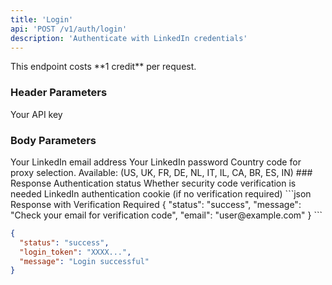 ```yaml
---
title: 'Login'
api: 'POST /v1/auth/login'
description: 'Authenticate with LinkedIn credentials'
---
```


<Note>
  This endpoint costs **1 credit** per request.
</Note>

### Header Parameters

<ParamField header="x-api-key" name="x-api-key" type="string" required>
  Your API key
</ParamField>

### Body Parameters

<ParamField body="email" name="email" type="string" required>
  Your LinkedIn email address
</ParamField>

<ParamField body="password" name="password" type="string" required>
  Your LinkedIn password
</ParamField>

<ParamField body="country" name="country" type="string" default="FR">
  Country code for proxy selection. Available: (US, UK, FR, DE, NL, IT, IL, CA, BR, ES, IN)
</ParamField>
### Response

<ResponseField name="status" type="string">
  Authentication status
</ResponseField>

<ResponseField name="requires_verification" type="boolean">
  Whether security code verification is needed
</ResponseField>

<ResponseField name="cookie" type="string">
  LinkedIn authentication cookie (if no verification required)
</ResponseField>

<ResponseExample>
```json Response with Verification Required
{
  "status": "success",
  "message": "Check your email for verification code",
  "email": "user@example.com"
}
```

```json Response without Verification
{
  "status": "success",
  "login_token": "XXXX...",
  "message": "Login successful"
}
```
</ResponseExample>